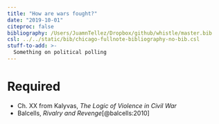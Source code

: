 ```yaml
---
title: "How are wars fought?"
date: "2019-10-01"
citeproc: false
bibliography: /Users/JuamnTellez/Dropbox/github/whistle/master.bib
csl: ../../static/bib/chicago-fullnote-bibliography-no-bib.csl
stuff-to-add: >-
  Something on political polling
---
```


# Required


- Ch. XX from Kalyvas, *The Logic of Violence in Civil War*
- Balcells, *Rivalry and Revenge*[@balcells:2010]

